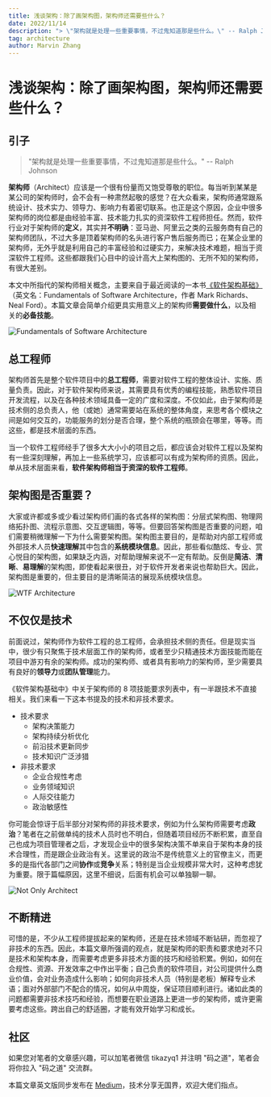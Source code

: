 ```yaml
---
title: 浅谈架构：除了画架构图，架构师还需要些什么？
date: 2022/11/14
description: "> \"架构就是处理一些重要事情，不过鬼知道那是些什么。\" -- Ralph Johnson"
tag: architecture
author: Marvin Zhang
---
```


# 浅谈架构：除了画架构图，架构师还需要些什么？

## 引子

> "架构就是处理一些重要事情，不过鬼知道那是些什么。" -- Ralph Johnson

**架构师**（Architect）应该是一个很有份量而又饱受尊敬的职位。每当听到某某是某公司的架构师时，会不会有一种肃然起敬的感觉？在大众看来，架构师通常跟系统设计、技术实力、领导力、影响力有着密切联系。也正是这个原因，企业中很多架构师的岗位都是由经验丰富、技术能力扎实的资深软件工程师担任。然而，软件行业对于架构师的**定义**，其实并**不明确**：亚马逊、阿里云之类的云服务商有自己的架构师团队，不过大多是顶着架构师的名头进行客户售后服务而已；在某企业里的架构师，无外乎就是利用自己的丰富经验和过硬实力，来解决技术难题，相当于资深软件工程师。这些都跟我们心目中的设计高大上架构图的、无所不知的架构师，有很大差别。

本文中所指代的架构师相关概念，主要来自于最近阅读的一本书[《软件架构基础》](https://www.oreilly.com/library/view/fundamentals-of-software/9781492043447/)（英文名：Fundamentals of Software Architecture，作者 Mark Richards、Neal Ford）。本篇文章会简单介绍更具实用意义上的架构师**需要做什么**，以及相关的**必备技能**。

![Fundamentals of Software Architecture](https://tva1.sinaimg.cn/large/008vxvgGly1h84u33fz4bj306y094wey.jpg)

## 总工程师

架构师首先是整个软件项目中的**总工程师**，需要对软件工程的整体设计、实施、质量负责。因此，对于软件架构师来说，其需要具有优秀的编程技能，熟悉软件项目开发流程，以及在各种技术领域具备一定的广度和深度。不仅如此，由于架构师是技术侧的总负责人，他（或她）通常需要站在系统的整体角度，来思考各个模块之间是如何交互的，功能服务的划分是否合理，整个系统的瓶颈会在哪里，等等。而这些，都是技术层面的东西。

当一个软件工程师经手了很多大大小小的项目之后，都应该会对软件工程以及架构有一些深刻理解，再加上一些系统学习，应该都可以有成为架构师的资质。因此，单从技术层面来看，**软件架构师相当于资深的软件工程师**。

## 架构图是否重要？

大家或许都或多或少看过架构师们画的各式各样的架构图：分层式架构图、物理网络拓扑图、流程示意图、交互逻辑图，等等。但要回答架构图是否重要的问题，咱们需要稍微理解一下为什么需要架构图。架构图主要目的，是帮助对内部工程师或外部技术人员**快速理解**其中包含的**系统模块信息**。因此，那些看似酷炫、专业、赏心悦目的架构图，如果缺乏内涵，对帮助理解来说不一定有帮助。反倒是**简洁**、**清晰**、**易理解**的架构图，即使看起来很丑，对于软件开发者来说也帮助巨大。因此，架构图是重要的，但主要目的是清晰简洁的展现系统模块信息。

![WTF Architecture](https://tva1.sinaimg.cn/large/008vxvgGly1h84u2m8xpej30ov0fen1e.jpg)

## 不仅仅是技术

前面说过，架构师作为软件工程的总工程师，会承担技术侧的责任。但是现实当中，很少有只聚焦于技术层面工作的架构师，或者至少只精通技术方面技能而能在项目中游刃有余的架构师。成功的架构师、或者具有影响力的架构师，至少需要具有良好的**领导力**或**团队管理**能力。

《软件架构基础中》中关于架构师的 8 项技能要求列表中，有一半跟技术不直接相关。我们来看一下这本书提及的技术和非技术要求。

- 技术要求
  - 架构决策能力
  - 架构持续分析优化
  - 前沿技术更新同步
  - 技术知识广泛涉猎
- 非技术要求
  - 企业合规性考虑
  - 业务领域知识
  - 人际交往能力
  - 政治敏感性

你可能会惊讶于后半部分对架构师的非技术要求，例如为什么架构师需要考虑**政治**？笔者在之前做单纯的技术人员时也不明白，但随着项目经历不断积累，直至自己也成为项目管理者之后，才发现企业中的很多架构决策不单来自于架构本身的技术合理性，而是跟企业政治有关。这里说的政治不是传统意义上的官僚主义，而更多的是指代各部门之间**协作**或**竞争**关系；特别是当企业规模非常大时，这种考虑犹为重要。限于篇幅原因，这里不细说，后面有机会可以单独聊一聊。

![Not Only Architect](https://tva1.sinaimg.cn/large/008vxvgGly1h84u8gxzl1j30z10u079e.jpg)

## 不断精进

可惜的是，不少从工程师提拔起来的架构师，还是在技术领域不断钻研，而忽视了非技术的东西。因此，本篇文章所强调的观点，就是架构师的职责和要求绝对不只是技术和架构本身，而需要考虑更多非技术方面的技巧和经验积累。例如，如何在合规性、资源、开发效率之中作出平衡；自己负责的软件项目，对公司提供什么商业价值，会对业务造成什么影响；如何向非技术人员（特别是老板）解释专业术语；面对外部部门不配合的情况，如何从中周旋，保证项目顺利进行。诸如此类的问题都需要非技术技巧和经验，而想要在职业道路上更进一步的架构师，或许更需要考虑这些。跨出自己的舒适圈，才能有效开始学习和成长。

## 社区

如果您对笔者的文章感兴趣，可以加笔者微信 tikazyq1 并注明 "码之道"，笔者会将你拉入 "码之道" 交流群。

本篇文章英文版同步发布在 [Medium](https://medium.com/@MarvinZhang89/talking-architecture-what-skills-should-architects-have-apart-from-drawing-architecture-diagrams-66f68b935008)，技术分享无国界，欢迎大佬们指点。
